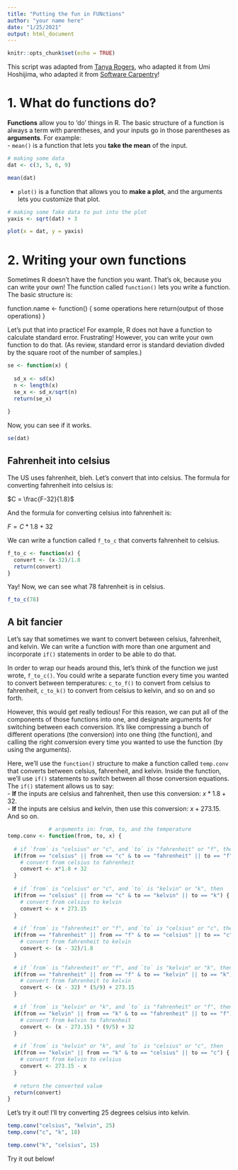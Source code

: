```yaml
---
title: "Putting the fun in FUNctions"
author: "your name here"
date: "1/25/2021"
output: html_document
---
```


```r
knitr::opts_chunk$set(echo = TRUE)
```

This script was adapted from [Tanya Rogers](https://outsidethequadrat.weebly.com/), who adapted it from Umi Hoshijima, who adapted it from [Software Carpentry](http://swcarpentry.github.io/r-novice-inflammation/02-func-R/index.html)!

# 1. What do functions do?

**Functions** allow you to 'do' things in R. The basic structure of a function is always a term with parentheses, and your inputs go in those parentheses as **arguments**. For example:  
- `mean()` is a function that lets you **take the mean** of the input.  

```r
# making some data
dat <- c(3, 5, 6, 9)

mean(dat)
```

- `plot()` is a function that allows you to **make a plot**, and the arguments lets you customize that plot.  

```r
# making some fake data to put into the plot
yaxis <- sqrt(dat) + 3

plot(x = dat, y = yaxis)
```

# 2. Writing your own functions

Sometimes R doesn't have the function you want. That's ok, because you can write your own! The function called `function()` lets you write a function. The basic structure is:

function.name <- function() {
      some operations here
      return(output of those operations)
}  

Let's put that into practice! For example, R does not have a function to calculate standard error. Frustrating! However, you can write your own function to do that. (As review, standard error is standard deviation divded by the square root of the number of samples.)

```r
se <- function(x) {
  
  sd_x <- sd(x)
  n <- length(x)
  se_x <- sd_x/sqrt(n)
  return(se_x)
  
}
```

Now, you can see if it works.

```r
se(dat)
```

## Fahrenheit into celsius

The US uses fahrenheit, bleh. Let's convert that into celsius. The formula for converting fahrenheit into celsius is:  

$C = \frac{F-32}{1.8}$

And the formula for converting celsius into fahrenheit is:

$F = C*1.8 + 32$

We can write a function called `f_to_c` that converts fahrenheit to celsius.

```r

f_to_c <- function(x) {
  convert <- (x-32)/1.8
  return(convert)
}

```

Yay! Now, we can see what 78 fahrenheit is in celsius.
```r
f_to_c(78)
```

## A bit fancier

Let's say that sometimes we want to convert between celsius, fahrenheit, and kelvin. We can write a function with more than one argument and incorporate `if()` statements in order to be able to do that.  

In order to wrap our heads around this, let's think of the function we just wrote, `f_to_c()`. You could write a separate function every time you wanted to convert between temperatures: `c_to_f()` to convert from celsius to fahrenheit, `c_to_k()` to convert from celsius to kelvin, and so on and so forth.  

However, this would get really tedious! For this reason, we can put all of the components of those functions into one, and designate arguments for switching between each conversion. It's like compressing a bunch of different operations (the conversion) into one thing (the function), and calling the right conversion every time you wanted to use the function (by using the arguments).  

Here, we'll use the `function()` structure to make a function called `temp.conv` that converts between celsius, fahrenheit, and kelvin. Inside the function, we'll use `if()` statements to switch between all those conversion equations. The `if()` statement allows us to say:  
- **If** the inputs are celsius and fahrenheit, then use this conversion: $x*1.8 +32$.  
- **If** the inputs are celsius and kelvin, then use this conversion: $x + 273.15$.  
And so on.

```r
             # arguments in: from, to, and the temperature
temp.conv <- function(from, to, x) {
  
  # if `from` is "celsius" or "c", and `to` is "fahrenheit" or "f", then
  if(from == "celsius" || from == "c" & to == "fahrenheit" || to == "f") {
    # convert from celsius to fahrenheit
    convert <- x*1.8 + 32
  }
  
  # if `from` is "celsius" or "c", and `to` is "kelvin" or "k", then
  if(from == "celsius" || from == "c" & to == "kelvin" || to == "k") {
    # convert from celsius to kelvin
    convert <- x + 273.15
  }
  
  # if `from` is "fahrenheit" or "f", and `to` is "celsius" or "c", then
  if(from == "fahrenheit" || from == "f" & to == "celsius" || to == "c") {
    # convert from fahrenheit to kelvin
    convert <- (x - 32)/1.8
  }

  # if `from` is "fahrenheit" or "f", and `to` is "kelvin" or "k", then
  if(from == "fahrenheit" || from == "f" & to == "kelvin" || to == "k") {
    # convert from fahrenheit to kelvin
    convert <- (x - 32) * (5/9) + 273.15
  }

  # if `from` is "kelvin" or "k", and `to` is "fahrenheit" or "f", then
  if(from == "kelvin" || from == "k" & to == "fahrenheit" || to == "f") {
    # convert from kelvin to fahrenheit
    convert <- (x - 273.15) * (9/5) + 32
  }

  # if `from` is "kelvin" or "k", and `to` is "celsius" or "c", then
  if(from == "kelvin" || from == "k" & to == "celsius" || to == "c") {
    # convert from kelvin to celsius
    convert <- 273.15 - x
  }
  
  # return the converted value
  return(convert)
}
```

Let's try it out! I'll try converting 25 degrees celsius into kelvin.
```r
temp.conv("celsius", "kelvin", 25)
temp.conv("c", "k", 18)

temp.conv("k", "celsius", 15)
```

Try it out below!
```r

```





